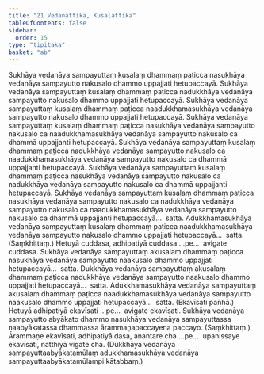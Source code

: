 ```yaml
---
title: "21 Vedanāttika, Kusalattika"
tableOfContents: false
sidebar:
  order: 15
type: "tipitaka"
basket: "ab"
---
```



<DynamicBreadcrumb />

<Division number="36">

<Paragraph number="96">
Sukhāya vedanāya sampayuttaṃ kusalaṃ dhammaṃ paṭicca nasukhāya vedanāya sampayutto nakusalo dhammo uppajjati hetupaccayā. Sukhāya vedanāya sampayuttaṃ kusalaṃ dhammaṃ paṭicca nadukkhāya vedanāya sampayutto nakusalo dhammo uppajjati hetupaccayā. Sukhāya vedanāya sampayuttaṃ kusalaṃ dhammaṃ paṭicca naadukkhamasukhāya vedanāya sampayutto nakusalo dhammo uppajjati hetupaccayā. Sukhāya vedanāya sampayuttaṃ kusalaṃ dhammaṃ paṭicca nasukhāya vedanāya sampayutto nakusalo ca naadukkhamasukhāya vedanāya sampayutto nakusalo ca dhammā uppajjanti hetupaccayā. Sukhāya vedanāya sampayuttaṃ kusalaṃ dhammaṃ paṭicca nadukkhāya vedanāya sampayutto nakusalo ca naadukkhamasukhāya vedanāya sampayutto nakusalo ca dhammā uppajjanti hetupaccayā. Sukhāya vedanāya sampayuttaṃ kusalaṃ dhammaṃ paṭicca nasukhāya vedanāya sampayutto nakusalo ca nadukkhāya vedanāya sampayutto nakusalo ca dhammā uppajjanti hetupaccayā. Sukhāya vedanāya sampayuttaṃ kusalaṃ dhammaṃ paṭicca nasukhāya vedanāya sampayutto nakusalo ca nadukkhāya vedanāya sampayutto nakusalo ca naadukkhamasukhāya vedanāya sampayutto nakusalo ca dhammā uppajjanti hetupaccayā…  satta.
</Paragraph>

<Paragraph number="97">
Adukkhamasukhāya vedanāya sampayuttaṃ kusalaṃ dhammaṃ paṭicca naadukkhamasukhāya vedanāya sampayutto nakusalo dhammo uppajjati hetupaccayā…  satta. (Saṃkhittaṃ.)
</Paragraph>

<Paragraph number="98">
Hetuyā cuddasa, adhipatiyā cuddasa …pe…  avigate cuddasa.
</Paragraph>

</Division>
<Division number="37">

<Paragraph number="99">
Sukhāya vedanāya sampayuttaṃ akusalaṃ dhammaṃ paṭicca nasukhāya vedanāya sampayutto naakusalo dhammo uppajjati hetupaccayā…  satta.
</Paragraph>

<Paragraph number="100">
Dukkhāya vedanāya sampayuttaṃ akusalaṃ dhammaṃ paṭicca nadukkhāya vedanāya sampayutto naakusalo dhammo uppajjati hetupaccayā…  satta.
</Paragraph>

<Paragraph number="101">
Adukkhamasukhāya vedanāya sampayuttaṃ akusalaṃ dhammaṃ paṭicca naadukkhamasukhāya vedanāya sampayutto naakusalo dhammo uppajjati hetupaccayā…  satta. (Ekavīsati pañhā.)
</Paragraph>

<Paragraph number="102">
Hetuyā adhipatiyā ekavīsati …pe…  avigate ekavīsati.
</Paragraph>

</Division>
<Division number="38">

<Paragraph number="103">
Sukhāya vedanāya sampayutto abyākato dhammo nasukhāya vedanāya sampayuttassa naabyākatassa dhammassa ārammaṇapaccayena paccayo. (Saṃkhittaṃ.)
</Paragraph>

<Paragraph number="104">
Ārammaṇe ekavīsati, adhipatiyā dasa, anantare cha …pe…  upanissaye ekavīsati, natthiyā vigate cha. (Dukkhāya vedanāya sampayuttaabyākatamūlaṃ adukkhamasukhāya vedanāya sampayuttaabyākatamūlampi kātabbaṃ.)
</Paragraph>
</Division>